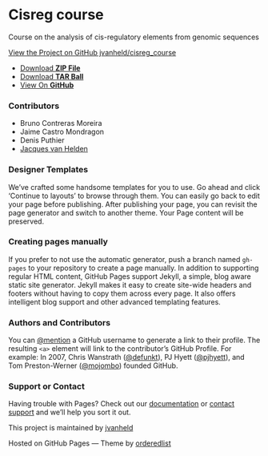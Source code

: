 Cisreg course
=============

Course on the analysis of cis-regulatory elements from genomic sequences

[View the Project on GitHub
jvanheld/cisreg\_course](https://github.com/jvanheld/cisreg_course)

-   [Download **ZIP
    File**](https://github.com/jvanheld/cisreg_course/zipball/master)
-   [Download **TAR
    Ball**](https://github.com/jvanheld/cisreg_course/tarball/master)
-   [View On **GitHub**](https://github.com/jvanheld/cisreg_course)

### [](#Contributors)Contributors

- Bruno Contreras Moreira
- Jaime Castro Mondragon
- Denis Puthier
- [Jacques van Helden](http://jacques.van-helden.perso.luminy.univ-amu.fr/)

### [](#designer-templates)Designer Templates

We’ve crafted some handsome templates for you to use. Go ahead and click
'Continue to layouts' to browse through them. You can easily go back to
edit your page before publishing. After publishing your page, you can
revisit the page generator and switch to another theme. Your Page
content will be preserved.

### [](#creating-pages-manually)Creating pages manually

If you prefer to not use the automatic generator, push a branch named
`gh-pages` to your repository to create a page manually. In addition to
supporting regular HTML content, GitHub Pages support Jekyll, a simple,
blog aware static site generator. Jekyll makes it easy to create
site-wide headers and footers without having to copy them across every
page. It also offers intelligent blog support and other advanced
templating features.

### [](#authors-and-contributors)Authors and Contributors

You can [@mention](https://github.com/blog/821) a GitHub username to
generate a link to their profile. The resulting `<a>` element will link
to the contributor’s GitHub Profile. For example: In 2007, Chris
Wanstrath ([@defunkt](https://github.com/defunkt)), PJ Hyett
([@pjhyett](https://github.com/pjhyett)), and Tom Preston-Werner
([@mojombo](https://github.com/mojombo)) founded GitHub.

### [](#support-or-contact)Support or Contact

Having trouble with Pages? Check out our
[documentation](https://help.github.com/pages) or [contact
support](https://github.com/contact) and we’ll help you sort it out.

This project is maintained by [jvanheld](https://github.com/jvanheld)

Hosted on GitHub Pages — Theme by
[orderedlist](https://github.com/orderedlist)
